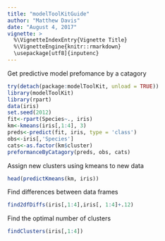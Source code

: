 ```yaml
---
title: "modelToolKitGuide"
author: "Matthew Davis"
date: "August 4, 2017"
vignette: >
  %\VignetteIndexEntry{Vignette Title}
  %\VignetteEngine{knitr::rmarkdown}
  \usepackage[utf8]{inputenc}
---
```

Get predictive model prefomance by a catagory
```r
try(detach(package:modelToolKit, unload = TRUE))
library(modelToolKit)
library(rpart)
data(iris)
set.seed(2012)
fit<-rpart(Species~., iris)
km<-kmeans(iris[,1:4], 3)
preds<-predict(fit, iris, type = 'class')
obs<-iris[,'Species']
cats<-as.factor(km$cluster)
preformanceByCatagory(preds, obs, cats)

```

Assign new clusters using kmeans to new data 

```r
head(predictKmeans(km, iris))
```

Find differences between data frames
```r

find2dfDiffs(iris[,1:4],iris[, 1:4]+.12)
```
Find the optimal number of clusters
```r
findClusters(iris[,1:4])
```

